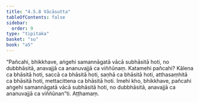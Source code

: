 ```yaml
---
title: "4.5.8 Vācāsutta"
tableOfContents: false
sidebar:
  order: 9
type: "tipitaka"
basket: "su"
book: "a5"
---
```



<DynamicBreadcrumb />

<Division number="198" book="a5" bookNo="16" page="213">

<Paragraph number="1172" book="a5">
“Pañcahi, bhikkhave, aṅgehi samannāgatā vācā subhāsitā hoti, no dubbhāsitā, anavajjā ca ananuvajjā ca viññūnaṃ. Katamehi pañcahi? Kālena ca bhāsitā hoti, saccā ca bhāsitā hoti, saṇhā ca bhāsitā hoti, atthasaṃhitā ca bhāsitā hoti, mettacittena ca bhāsitā hoti. Imehi kho, bhikkhave, pañcahi aṅgehi samannāgatā vācā subhāsitā hoti, no dubbhāsitā, anavajjā ca ananuvajjā ca viññūnan”ti.

</Paragraph>
</Division>

<Paragraph number="1173" type="center" book="a5">
Aṭṭhamaṃ.
</Paragraph>